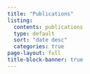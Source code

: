 ```yaml
---
title: "Publications"
listing:
  contents: publications
  type: default
  sort: "date desc"
  categories: true
page-layout: full
title-block-banner: true
---
```

